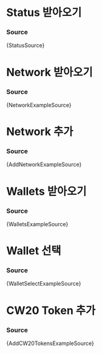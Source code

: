 






# Status 받아오기

<StatusExample />

### Source

<CodeBlock language="tsx">{StatusSource}</CodeBlock>

# Network 받아오기

<NetworkExample />

### Source

<CodeBlock language="tsx">{NetworkExampleSource}</CodeBlock>

# Network 추가

<AddNetworkExample />

### Source

<CodeBlock language="tsx">{AddNetworkExampleSource}</CodeBlock>

# Wallets 받아오기

<WalletsExample />

### Source

<CodeBlock language="tsx">{WalletsExampleSource}</CodeBlock>

# Wallet 선택

<WalletSelectExample />

### Source

<CodeBlock language="tsx">{WalletSelectExampleSource}</CodeBlock>

# CW20 Token 추가

<AddCW20TokensExample />

### Source

<CodeBlock language="tsx">{AddCW20TokensExampleSource}</CodeBlock>